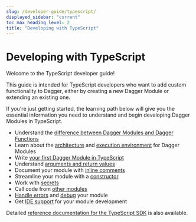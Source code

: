 ```yaml
---
slug: /developer-guide/typescript/
displayed_sidebar: "current"
toc_max_heading_level: 2
title: "Developing with TypeScript"
---
```


# Developing with TypeScript

Welcome to the TypeScript developer guide!

This guide is intended for TypeScript developers who want to add custom functionality to Dagger, either by creating a new Dagger Module or extending an existing one.

If you're just getting started, the learning path below will give you the essential information you need to understand and begin developing Dagger Modules in TypeScript.

- Understand the [difference between Dagger Modules and Dagger Functions](../overview/382910-modules-vs-functions.mdx)
- Learn about the [architecture](../overview/482011-architecture.mdx) and [execution environment](../overview/942201-execution-environment.mdx) for Dagger Modules
- Write [your first Dagger Module in TypeScript](./506316-first-module.mdx)
- Understand [arguments and return values](./292372-functions.mdx)
- Document your module with [inline comments](./104624-documentation.mdx)
- Streamline your module with a [constructor](./520201-constructor.mdx)
- Work with [secrets](./527581-secrets.mdx)
- Call code from [other modules](./232836-dependencies.mdx)
- [Handle errors](./658262-error-handling.mdx) and [debug](./372032-debugging.mdx) your module
- Get [IDE support](./629502-ide-integration.mdx) for your module development

Detailed [reference documentation for the TypeScript SDK](../../reference/typescript/modules.md) is also available.
